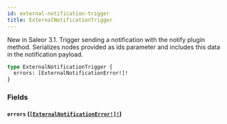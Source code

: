 ```yaml
---
id: external-notification-trigger
title: ExternalNotificationTrigger
---
```


New in Saleor 3.1. Trigger sending a notification with the notify plugin method. Serializes nodes provided as ids parameter and includes this data in the notification payload.

```graphql
type ExternalNotificationTrigger {
  errors: [ExternalNotificationError!]!
}
```

### Fields

#### `errors` ([`[ExternalNotificationError!]!`](/developer/api-reference/objects/external-notification-error.mdx))
